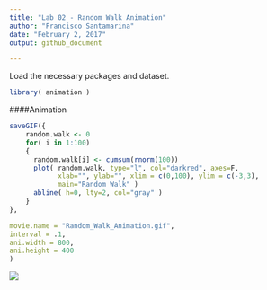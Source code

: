 ```yaml
---
title: "Lab 02 - Random Walk Animation"
author: "Francisco Santamarina"
date: "February 2, 2017"
output: github_document

---
```


Load the necessary packages and dataset.
```r
library( animation )
```

####Animation
```r

saveGIF({
    random.walk <- 0
    for( i in 1:100)
    {
      random.walk[i] <- cumsum(rnorm(100))
      plot( random.walk, type="l", col="darkred", axes=F, 
            xlab="", ylab="", xlim = c(0,100), ylim = c(-3,3), 
            main="Random Walk" )
      abline( h=0, lty=2, col="gray" )
    }
},

movie.name = "Random_Walk_Animation.gif",
interval = .1,
ani.width = 800,
ani.height = 400
)
```
![](C:/Users/franc/Documents/Graduate School/PAI 690 Independent Study_DDM II/Labs/gifs/Random_Walk_Animation.gif)
